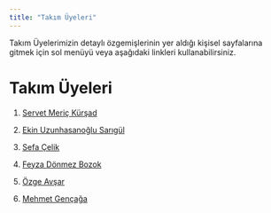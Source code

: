```yaml
---
title: "Takım Üyeleri"
---
```


Takım Üyelerimizin detaylı özgemişlerinin yer aldığı kişisel sayfalarına gitmek için sol menüyü veya aşağıdaki linkleri kullanabilirsiniz.

# Takım Üyeleri

1.  [Servet Meriç Kürşad](/takim/servetmerickursad.qmd)

2.  [Ekin Uzunhasanoğlu Sarıgül](/takim/ekin.qmd)

3.  [Sefa Çelik](/takim/sefa.qmd)

4.  [Feyza Dönmez Bozok](/takim/feyza.qmd)

5.  [Özge Avşar](/takim/ozge.qmd)

6.  [Mehmet Gençağa](/takim/mehmet.qmd)
